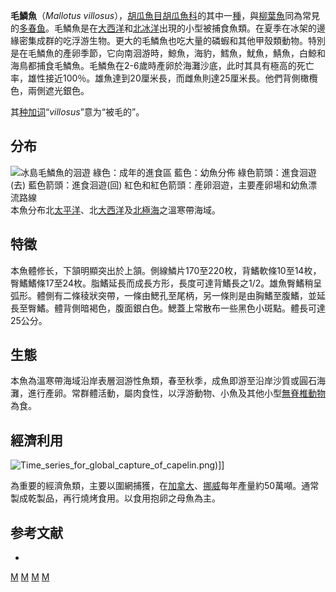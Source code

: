 {{Speciesbox
| taxon = Mallotus(鱼类) villosus
| image = Mallotus villosus.gif
| status = NE
| status_system = iucn3.1
| binomial_authority = ({{link-en|奧托·穆勒|Otto Friedrich Müller|Müller}}, 1776)
| synonyms = *''Clupea villosa''<br /><small>Müller, 1776</small>
*''Mallotus catervarius''<br /><small>Pennant, 1784</small>
*''Mallotus villosus catervarius''<br /><small>Pennant, 1784</small>
*''Mallotus villosus socialis''<br /><small>Pallas, 1814</small>
*''Salmo catervarius''<br /><small>Pennant, 1784</small>
*''Salmo socialis''<br /><small>Pallas, 1814</small>
}}

'''毛鱗魚'''（''Mallotus villosus''），[[胡瓜魚目|胡瓜魚目]][[胡瓜魚科|胡瓜魚科]]的其中一[[種|種]]，與[[柳葉魚|柳葉魚]]同為常見的[[多春鱼|多春鱼]]。毛鱗魚是在[[大西洋|大西洋]]和[[北冰洋|北冰洋]]出現的小型被捕食魚類。在夏季在冰架的邊緣密集成群的吃浮游生物。更大的毛鱗魚也吃大量的磷蝦和其他甲殼類動物。特別是在毛鱗魚的產卵季節，它向南洄游時，鯨魚，海豹，鱈魚，魷魚，鯖魚，白鯨和海鳥都捕食毛鱗魚。毛鱗魚在2-6歲時產卵於海灘沙底，此时其具有極高的死亡率，雄性接近100％。雄魚達到20厘米長，而雌魚則達25厘米長。他們背側橄欖色，兩側遮光銀色。

其[[种加词|种加词]]“''villosus''”意为“被毛的”。

==分布==
[[File:Capelin-iceland.svg|thumb|none|冰島毛鱗魚的洄遊
綠色：成年的進食區
藍色：幼魚分佈
綠色箭頭：進食洄遊(去)
藍色箭頭：進食洄遊(回)
紅色和紅色箭頭：產卵洄遊，主要產卵場和幼魚漂流路線]]
本魚分布北[[太平洋|太平洋]]、北[[大西洋|大西洋]]及[[北極海|北極海]]之溫寒帶海域。

==特徵==
本魚體修长，下頷明顯突出於上頷。側線鱗片170至220枚，背鰭軟條10至14枚，臀鰭鰭條17至24枚。脂鰭延長而成長方形，長度可達背鰭長之1/2。雄魚臀鰭稍呈弧形。體側有二條稜狀突帶，一條由鰓孔至尾柄，另一條則是由胸鰭至腹鰭，並延長至臀鰭。體背側暗褐色，腹面銀白色。鰓蓋上常散布一些黑色小斑點。體長可達25公分。

==生態==
本魚為溫寒帶海域沿岸表層洄游性魚類，春至秋季，成魚即游至沿岸沙質或圓石海灘，進行產卵。常群體活動，屬肉食性，以浮游動物、小魚及其他小型[[無脊椎動物|無脊椎動物]]為食。

==經濟利用==
[[File:Time_series_for_global_capture_of_capelin.png|thumb]])]]

為重要的經濟魚類，主要以圍網捕獲，在[[加拿大|加拿大]]、[[挪威|挪威]]每年產量約50萬噸。通常製成乾製品，再行燒烤食用。以食用抱卵之母魚為主。

==参考文献==
*{{FishBase_species|genus=Mallotus|species=villosus|year=2011|month=12}}

{{Taxonbar}}
{{餌料魚}}

[[Category:食用鱼|M]]
[[Category:毛鱗魚屬|M]]
[[Category:北冰洋鱼类|M]]
[[Category:1776年描述的鱼类|M]]